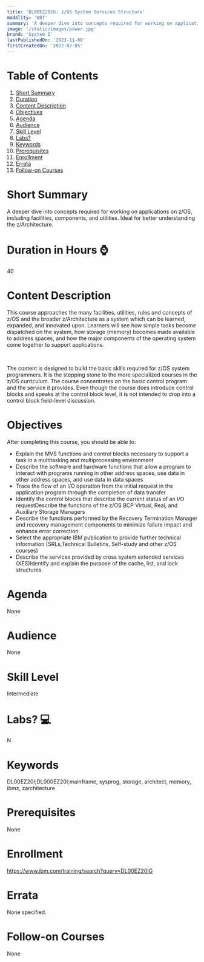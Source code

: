 ```yaml
---
title: 'DL00EZ20IG: z/OS System Services Structure'
modality: 'WBT'
summary: 'A deeper dive into concepts required for working on applications on z/OS, including facilities, components, and utilities. Ideal for better understanding the z/Architecture.'
image: '/static/images/power.jpg'
brand: 'System Z'
lastPublishedOn: '2023-11-08'
firstCreatedOn: '2022-07-05'
---
```

# Table of Contents
1.  [Short Summary](#short-summary)
2.  [Duration](#duration-in-hours-)
3.  [Content Description](#content-description)
4.  [Objectives](#objectives)
5.  [Agenda](#agenda)
6.  [Audience](#audience)
7.  [Skill Level](#skill-level)
8.  [Labs?](#labs-)
9.  [Keywords](#keywords)
10. [Prerequisites](#prerequisites)
11. [Enrollment](#enrollment)
12. [Errata](#errata)
13. [Follow-on Courses](#follow-on-courses)

# Short Summary
A deeper dive into concepts required for working on applications on z/OS, including facilities, components, and utilities. Ideal for better understanding the z/Architecture.

# Duration in Hours ⌚
40

# Content Description
This course approaches the many facilities, utilities, rules and concepts of z/OS and the broader z/Architecture as a system which can be learned, expanded, and innovated upon. Learners will see how simple tasks become dispatched on the system, how storage (memory) becomes made available to address spaces, and how the major components of the operating system come together to support applications. 

 

The content is designed to build the basic skills required for z/OS system programmers. It is the stepping stone to the more specialized courses in the z/OS curriculum. The course concentrates on the basic control program and the service it provides. Even though the course does introduce control blocks and speaks at the control block level, it is not intended to drop into a control block field-level discussion.



# Objectives
After completing this course, you should be able to:

* Explain the MVS functions and control blocks necessary to support a task in a multitasking and multiprocessing environment
* Describe the software and hardware functions that allow a program to interact with programs running in other address spaces, use data in other address spaces, and use data in data spaces
* Trace the flow of an I/O operation from the initial request in the application program through the completion of data transfer
* Identify the control blocks that describe the current status of an I/O requestDescribe the functions of the z/OS BCP Virtual, Real, and Auxiliary Storage Managers
* Describe the functions performed by the Recovery Termination Manager and recovery management components to minimize failure impact and enhance error correction
* Select the appropriate IBM publication to provide further technical information (SRLs,Technical Bulletins, Self-study and other z/OS courses)
* Describe the services provided by cross system extended services (XES)Identify and explain the purpose of the cache, list, and lock structures


# Agenda
None

# Audience
None

# Skill Level
Intermediate

# Labs? 💻
N

# Keywords
DL00EZ20I;DL000EZ20I;mainframe, sysprog, storage, architect, memory, ibmz, zarchitecture

# Prerequisites
None

# Enrollment
https://www.ibm.com/training/search?query=DL00EZ20IG

# Errata
None specified.

# Follow-on Courses
None

